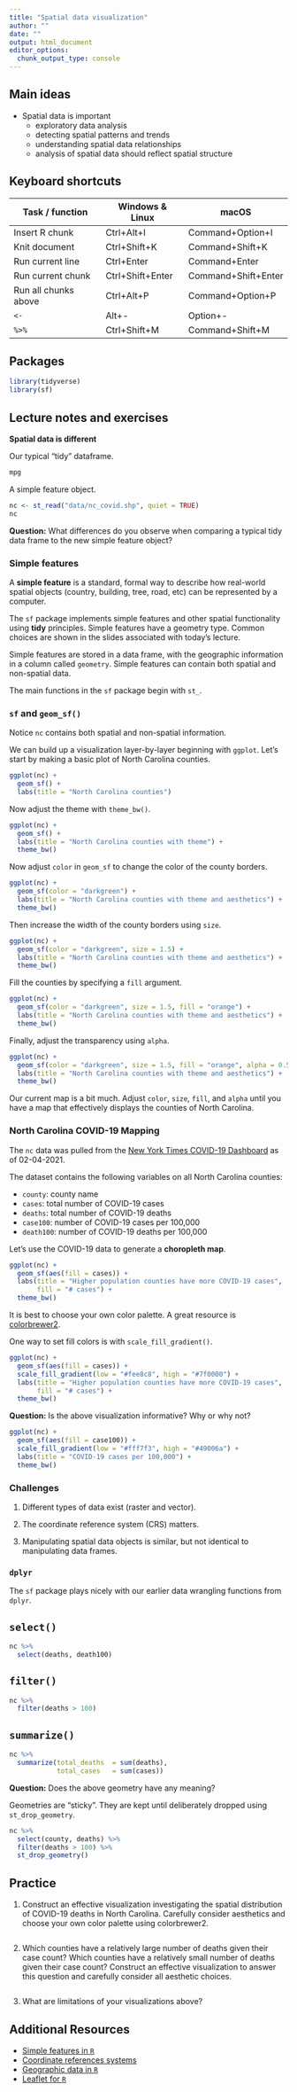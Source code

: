 ```yaml
---
title: "Spatial data visualization"
author: ""
date: ""
output: html_document
editor_options: 
  chunk_output_type: console
---
```


## Main ideas

- Spatial data is important
  - exploratory data analysis
  - detecting spatial patterns and trends
  - understanding spatial data relationships
  - analysis of spatial data should reflect spatial structure

## Keyboard shortcuts

| **Task / function**  | **Windows & Linux** | **macOS**           |
|----------------------|---------------------|---------------------|
| Insert R chunk       | Ctrl+Alt+I          | Command+Option+I    |
| Knit document        | Ctrl+Shift+K        | Command+Shift+K     |
| Run current line     | Ctrl+Enter          | Command+Enter       |
| Run current chunk    | Ctrl+Shift+Enter    | Command+Shift+Enter |
| Run all chunks above | Ctrl+Alt+P          | Command+Option+P    |
| `<-`                 | Alt+-               | Option+-            |
| `%>%`                | Ctrl+Shift+M        | Command+Shift+M     |

## Packages

```r
library(tidyverse)
library(sf)
```

## Lecture notes and exercises

**Spatial data is different**

Our typical "tidy" dataframe.

```r
mpg
```

A simple feature object.

```r
nc <- st_read("data/nc_covid.shp", quiet = TRUE)
nc
```

**Question:** What differences do you observe when comparing a typical tidy
data frame to the new simple feature object?

### Simple features

A **simple feature** is a standard, formal way to describe how real-world 
spatial objects (country, building, tree, road, etc) can be represented by a 
computer. 

The `sf` package implements simple features and other spatial functionality 
using **tidy** principles. Simple features have a geometry type. Common choices
are shown in the slides associated with today's lecture. 

Simple features are stored in a data frame, with the geographic information 
in a column called `geometry`. Simple features can contain both spatial and
non-spatial data.

The main functions in the `sf` package begin with `st_`.

### `sf` and `geom_sf()`

Notice `nc` contains both spatial and non-spatial information.

We can build up a visualization layer-by-layer beginning with `ggplot`. Let's 
start by making a basic plot of North Carolina counties.

```r
ggplot(nc) +
  geom_sf() +
  labs(title = "North Carolina counties")
```

Now adjust the theme with `theme_bw()`.

```r
ggplot(nc) +
  geom_sf() +
  labs(title = "North Carolina counties with theme") + 
  theme_bw()
```

Now adjust `color` in `geom_sf` to change the color of the county borders.

```r
ggplot(nc) +
  geom_sf(color = "darkgreen") +
  labs(title = "North Carolina counties with theme and aesthetics") + 
  theme_bw() 
```

Then increase the width of the county borders using `size`.

```r
ggplot(nc) +
  geom_sf(color = "darkgreen", size = 1.5) +
  labs(title = "North Carolina counties with theme and aesthetics") +
  theme_bw()
```

Fill the counties by specifying a `fill` argument.

```r
ggplot(nc) +
  geom_sf(color = "darkgreen", size = 1.5, fill = "orange") +
  labs(title = "North Carolina counties with theme and aesthetics") +
  theme_bw()
```

Finally, adjust the transparency using `alpha`.

```r
ggplot(nc) +
  geom_sf(color = "darkgreen", size = 1.5, fill = "orange", alpha = 0.50) +
  labs(title = "North Carolina counties with theme and aesthetics") +
  theme_bw()
```

Our current map is a bit much. Adjust `color`, `size`, `fill`, and `alpha` until
you have a map that effectively displays the counties of North Carolina.

### North Carolina COVID-19 Mapping

The `nc` data was pulled from the [New York Times COVID-19 Dashboard](https://www.nytimes.com/interactive/2020/us/north-carolina-coronavirus-cases.html) 
as of 02-04-2021.

The dataset contains the following variables on all North Carolina counties:

- `county`: county name
- `cases`: total number of COVID-19 cases
- `deaths`: total number of COVID-19 deaths
- `case100`: number of COVID-19 cases per 100,000
- `death100`: number of COVID-19 deaths per 100,000

Let's use the COVID-19 data to generate a **choropleth map**.

```r
ggplot(nc) +
  geom_sf(aes(fill = cases)) + 
  labs(title = "Higher population counties have more COVID-19 cases",
       fill = "# cases") + 
  theme_bw() 
```

It is best to choose your own color palette. A great resource is
[colorbrewer2](http://colorbrewer2.org/#type=sequential&scheme=BuGn&n=3).

One way to set fill colors is with `scale_fill_gradient()`.

```r
ggplot(nc) +
  geom_sf(aes(fill = cases)) +
  scale_fill_gradient(low = "#fee8c8", high = "#7f0000") +
  labs(title = "Higher population counties have more COVID-19 cases",
       fill = "# cases") + 
  theme_bw() 
```

**Question:** Is the above visualization informative? Why or why not?

```r
ggplot(nc) +
  geom_sf(aes(fill = case100)) +
  scale_fill_gradient(low = "#fff7f3", high = "#49006a") +
  labs(title = "COVID-19 cases per 100,000") +
  theme_bw()
```

### Challenges

1. Different types of data exist (raster and vector).

2. The coordinate reference system (CRS) matters.

3. Manipulating spatial data objects is similar, but not identical to
   manipulating data frames. 

### `dplyr`

The `sf` package plays nicely with our earlier data wrangling functions from 
`dplyr`.

## `select()`

```r
nc %>% 
  select(deaths, death100)
```

## `filter()`

```r
nc %>% 
  filter(deaths > 100)
```

## `summarize()`

```r
nc %>% 
  summarize(total_deaths  = sum(deaths),
            total_cases   = sum(cases))
```

**Question:** Does the above geometry have any meaning?

Geometries are "sticky". They are kept until deliberately dropped using 
`st_drop_geometry`.

```r
nc %>% 
  select(county, deaths) %>% 
  filter(deaths > 100) %>% 
  st_drop_geometry()
```

## Practice

(1) Construct an effective visualization investigating the spatial distribution
of COVID-19 deaths in North Carolina. Carefully consider aesthetics and choose 
your own color palette using colorbrewer2.

```r

```

(2) Which counties have a relatively large number of deaths given their case 
count? Which counties have a relatively small number of deaths given their 
case count? Construct an effective visualization to answer this question and 
carefully consider all aesthetic choices.

```r

```

(3) What are limitations of your visualizations above?



## Additional Resources

- [Simple features in `R`](https://r-spatial.github.io/sf/)
- [Coordinate references systems](https://www.nceas.ucsb.edu/sites/default/files/2020-04/OverviewCoordinateReferenceSystems.pdf)
- [Geographic data in `R`](https://geocompr.robinlovelace.net/spatial-class.html)
- [Leaflet for `R`](https://rstudio.github.io/leaflet/)
